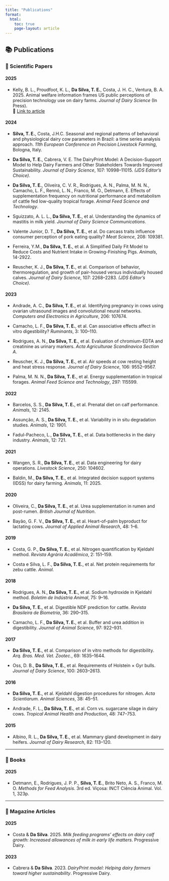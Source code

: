 ```yaml
---
title: "Publications"
format:
  html:
    toc: true
    page-layout: article
---
```


## 📚 Publications {.tabset}

### 📘 Scientific Papers

#### 2025

- Kelly, B. L., Proudfoot, K. L., **Da Silva, T. E.**, Costa, J. H. C., Ventura, B. A. 2025. Animal welfare information frames US public perceptions of precision technology use on dairy farms. *Journal of Dairy Science* (In Press).  
  🔗 [Link to article](https://www.journalofdairyscience.org/article/S0022-0302(25)00256-5/fulltext)


#### 2024

- **Silva, T. E.**, Costa, J.H.C. Seasonal and regional patterns of behavioral and physiological dairy cow parameters in Brazil: a time series analysis approach. *11th European Conference on Precision Livestock Farming*, Bologna, Italy.

- **Da Silva, T. E.**, Cabrera, V. E. The DairyPrint Model: A Decision-Support Model to Help Dairy Farmers and Other Stakeholders Towards Improved Sustainability. *Journal of Dairy Science*, 107: 10998–11015. *(JDS Editor’s Choice)*.

- **Da Silva, T. E.**, Oliveira, C. V. R., Rodrigues, A. N., Palma, M. N. N., Camacho, L. F., Rennó, L. N., Franco, M. O., Detmann, E. Effects of supplementation frequency on nutritional performance and metabolism of cattle fed low-quality tropical forage. *Animal Feed Science and Technology*.

- Sguizzato, A. L. L., **Da Silva, T. E.**, et al. Understanding the dynamics of mastitis in milk yield. *Journal of Dairy Science Communications*.

- Valente Junior, D. T., **Da Silva, T. E.**, et al. Do carcass traits influence consumer perception of pork eating quality? *Meat Science*, 208: 109381.

- Ferreira, Y.M., **Da Silva, T. E.**, et al. A Simplified Daily Fit Model to Reduce Costs and Nutrient Intake in Growing-Finishing Pigs. *Animals*, 14-2922.

- Reuscher, K. J., **Da Silva, T. E.**, et al. Comparison of behavior, thermoregulation, and growth of pair-housed versus individually housed calves. *Journal of Dairy Science*, 107: 2268–2283. *(JDS Editor’s Choice)*.

#### 2023

- Andrade, A. C., **Da Silva, T. E.**, et al. Identifying pregnancy in cows using ovarian ultrasound images and convolutional neural networks. *Computers and Electronics in Agriculture*, 206: 107674.

- Camacho, L. F., **Da Silva, T. E.**, et al. Can associative effects affect in vitro digestibility? *Ruminants*, 3: 100–110.

- Rodrigues, A. N., **Da Silva, T. E.**, et al. Evaluation of chromium-EDTA and creatinine as urinary markers. *Acta Agriculturae Scandinavica Section A*.

- Reuscher, K. J., **Da Silva, T. E.**, et al. Air speeds at cow resting height and heat stress response. *Journal of Dairy Science*, 106: 9552–9567.

- Palma, M. N. N., **Da Silva, T. E.**, et al. Energy supplementation in tropical forages. *Animal Feed Science and Technology*, 297: 115599.

#### 2022

- Barcelos, S. S., **Da Silva, T. E.**, et al. Prenatal diet on calf performance. *Animals*, 12: 2145.

- Assunção, A. S., **Da Silva, T. E.**, et al. Variability in in situ degradation studies. *Animals*, 12: 1901.

- Fadul-Pacheco, L., **Da Silva, T. E.**, et al. Data bottlenecks in the dairy industry. *Animals*, 12: 721.

#### 2021

- Wangen, S. R., **Da Silva, T. E.**, et al. Data engineering for dairy operations. *Livestock Science*, 250: 104602.

- Baldin, M., **Da Silva, T. E.**, et al. Integrated decision support systems (IDSS) for dairy farming. *Animals*, 11: 2025.

#### 2020

- Oliveira, C., **Da Silva, T. E.**, et al. Urea supplementation in rumen and post-rumen. *British Journal of Nutrition*.

- Bayão, G. F. V., **Da Silva, T. E.**, et al. Heart-of-palm byproduct for lactating cows. *Journal of Applied Animal Research*, 48: 1–6.

#### 2019

- Costa, G. P., **Da Silva, T. E.**, et al. Nitrogen quantification by Kjeldahl method. *Revista Agrária Acadêmica*, 2: 151–159.

- Costa e Silva, L. F., **Da Silva, T. E.**, et al. Net protein requirements for zebu cattle. *Animal*.

#### 2018

- Rodrigues, A. N., **Da Silva, T. E.**, et al. Sodium hydroxide in Kjeldahl method. *Boletim de Indústria Animal*, 75: 9–16.

- **Da Silva, T. E.**, et al. Digestible NDF prediction for cattle. *Revista Brasileira de Biometria*, 36: 290–315.

- Camacho, L. F., **Da Silva, T. E.**, et al. Buffer and urea addition in digestibility. *Journal of Animal Science*, 97: 922–931.

#### 2017

- **Da Silva, T. E.**, et al. Comparison of in vitro methods for digestibility. *Arq. Bras. Med. Vet. Zootec.*, 69: 1635–1644.

- Oss, D. B., **Da Silva, T. E.**, et al. Requirements of Holstein × Gyr bulls. *Journal of Dairy Science*, 100: 2603–2613.

#### 2016

- **Da Silva, T. E.**, et al. Kjeldahl digestion procedures for nitrogen. *Acta Scientiarum. Animal Sciences*, 38: 45–51.

- Andrade, F. L., **Da Silva, T. E.**, et al. Corn vs. sugarcane silage in dairy cows. *Tropical Animal Health and Production*, 48: 747–753.

#### 2015

- Albino, R. L., **Da Silva, T. E.**, et al. Mammary gland development in dairy heifers. *Journal of Dairy Research*, 82: 113–120.

---

### 📘 Books

#### 2025

- Detmann, E., Rodrigues, J. P. P., **Silva, T. E.**, Brito Neto, A. S., Franco, M. O. *Methods for Feed Analysis*. 3rd ed. Viçosa: INCT Ciência Animal. Vol. 1, 323p.

---

### 📰 Magazine Articles

#### 2025

- Costa & **Da Silva**. 2025. *Milk feeding programs' effects on dairy calf growth: Increased allowances of milk in early life matters*. Progressive Dairy.

#### 2023

- Cabrera & **Da Silva**. 2023. *DairyPrint model: Helping dairy farmers toward higher sustainability*. Progressive Dairy.
